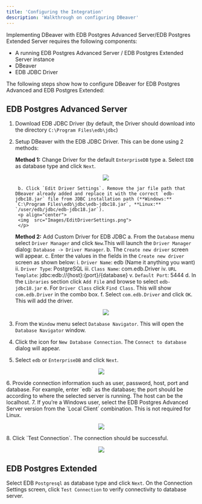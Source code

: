 ```yaml
---
title: 'Configuring the Integration'
description: 'Walkthrough on configuring DBeaver'
---
```


Implementing DBeaver with EDB Postgres Advanced Server/EDB Postgres Extended Server requires the following components: 

- A running EDB Postgres Advanced Server / EDB Postgres Extended Server instance
- DBeaver
- EDB JDBC Driver

The following steps show how to configure DBeaver for EDB Postgres Advanced and EDB Postgres Extended:

## EDB Postgres Advanced Server

1. Download EDB JDBC Driver (by default, the Driver should download into the directory `C:\Program Files\edb\jdbc`)
2. Setup DBeaver with the EDB JDBC Driver. This can be done using 2 methods:

    **Method 1:** Change Driver for the default `EnterpriseDB` type
        a. Select `EDB` as database type and click `Next`. 
        <p align="center">
        <img  src="Images/ConnectToADatabase.png">
        </p>

        b. Click `Edit Driver Settings`. Remove the jar file path that DBeaver already added and replace it with the correct `edb-jdbc18.jar` file from JDBC installation path (**Windows:** `C:\Program Files\edb\jdbc\edb-jdbc18.jar`, **Linux:** `/user/edb/jdbc/edb-jdbc18.jar`).
        <p align="center">
        <img  src="Images/EditDriverSettings.png">
        </p>

    **Method 2:** Add Custom Driver for EDB JDBC
      a. From the `Database` menu select `Driver Manager` and click `New`.This will launch the `Driver Manager` dialog: `Database -> Driver Manager`. 
      b. The `Create new driver` screen will appear. 
      c. Enter the values in the fields in the `Create new driver` screen as shown below:
        i. `Driver Name`: edb (Name it anything you want)
        ii. `Driver Type`: PostgreSQL
        iii. `Class Name`: com.edb.Driver
        iv. `URL Template`: jdbc:edb://{host}:{port}/{database}
        v. `Default Port`: 5444
      d. In the `Libraries` section click `Add File` and browse to select `edb-jdbc18.jar`
      e. For `Driver Class` click `Find Class`. This will show `com.edb.Driver` in the combo box. 
      f. Select `com.edb.Driver` and click `OK`. This will add the driver. 
      <p align="center">
      <img  src="Images/AddCustomDriver.png">
      </p>

3. From the `Window` menu select `Database Navigator`. This will open the `Database Navigator` window.
4. Click the icon for `New Database Connection`. The `Connect to database` dialog will appear.
5. Select `edb` or `EnterpriseDB` and click `Next`.
<p align="center">
<img  src="Images/SelectYourDatabase.png">
</p>
6. Provide connection information such as user, password, host, port and database. For example, enter `edb` as the database; the port should be according to where the selected server is running. The host can be the localhost.
7. If you’re a Windows user, select the EDB Postgres Advanced Server version from the `Local Client` combination. This is not required for Linux.
<p align="center">
<img  src="Images/ConnectionSettings.png">
</p>
8. Click `Test Connection`. The connection should be successful.
<p align="center">
<img  src="Images/ConnectionTest.png">
</p>

## EDB Postgres Extended 
 
Select EDB `Postgresql` as database type and click `Next`.
On the  Connection Settings screen, click `Test Connection` to verify connectivity to database server.